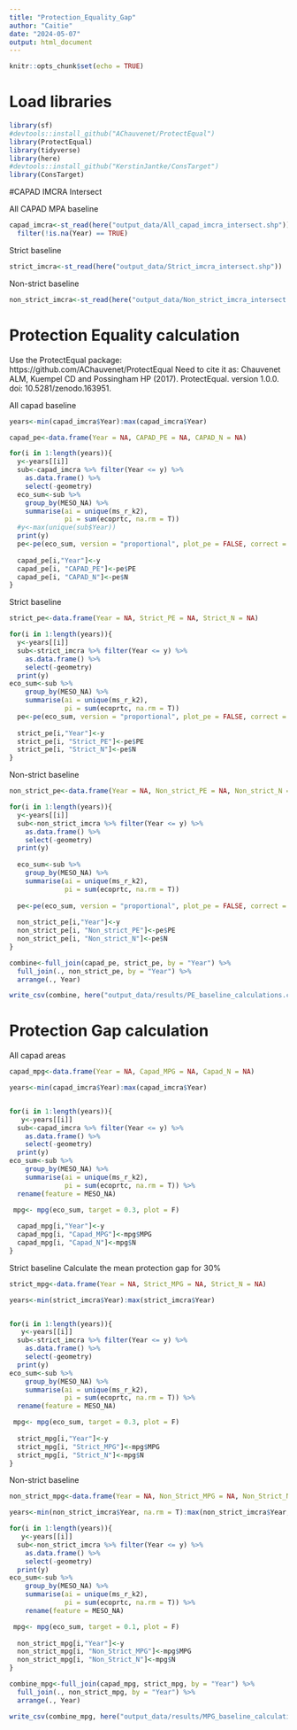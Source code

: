 ```yaml
---
title: "Protection_Equality_Gap"
author: "Caitie"
date: "2024-05-07"
output: html_document
---
```


```r
knitr::opts_chunk$set(echo = TRUE)
```

# Load libraries
```r
library(sf)
#devtools::install_github("AChauvenet/ProtectEqual")
library(ProtectEqual)
library(tidyverse)
library(here)
#devtools::install_github("KerstinJantke/ConsTarget")
library(ConsTarget)
```

#CAPAD IMCRA Intersect

All CAPAD MPA baseline

```r
capad_imcra<-st_read(here("output_data/All_capad_imcra_intersect.shp")) %>% 
  filter(!is.na(Year) == TRUE)
```


Strict baseline

```r
strict_imcra<-st_read(here("output_data/Strict_imcra_intersect.shp")) 
```


Non-strict baseline

```r
non_strict_imcra<-st_read(here("output_data/Non_strict_imcra_intersect.shp")) 
```


# Protection Equality calculation

Use the ProtectEqual package: https://github.com/AChauvenet/ProtectEqual
Need to cite it as: Chauvenet ALM, Kuempel CD and Possingham HP (2017). ProtectEqual. version 1.0.0. doi: 10.5281/zenodo.163951.

All capad baseline

```r
years<-min(capad_imcra$Year):max(capad_imcra$Year)

capad_pe<-data.frame(Year = NA, CAPAD_PE = NA, CAPAD_N = NA)

for(i in 1:length(years)){
  y<-years[[i]]
  sub<-capad_imcra %>% filter(Year <= y) %>%
    as.data.frame() %>%
    select(-geometry)
  eco_sum<-sub %>%
    group_by(MESO_NA) %>%
    summarise(ai = unique(ms_r_k2),
              pi = sum(ecoprtc, na.rm = T))
  #y<-max(unique(sub$Year))
  print(y)
  pe<-pe(eco_sum, version = "proportional", plot_pe = FALSE, correct = TRUE)
  
  capad_pe[i,"Year"]<-y
  capad_pe[i, "CAPAD_PE"]<-pe$PE
  capad_pe[i, "CAPAD_N"]<-pe$N
}
```


Strict baseline
```r
strict_pe<-data.frame(Year = NA, Strict_PE = NA, Strict_N = NA)

for(i in 1:length(years)){
  y<-years[[i]]
  sub<-strict_imcra %>% filter(Year <= y) %>%
    as.data.frame() %>%
    select(-geometry)
  print(y)
eco_sum<-sub %>%
    group_by(MESO_NA) %>%
    summarise(ai = unique(ms_r_k2),
              pi = sum(ecoprtc, na.rm = T))
  pe<-pe(eco_sum, version = "proportional", plot_pe = FALSE, correct = TRUE)
  
  strict_pe[i,"Year"]<-y
  strict_pe[i, "Strict_PE"]<-pe$PE
  strict_pe[i, "Strict_N"]<-pe$N
}
```


Non-strict baseline

```r
non_strict_pe<-data.frame(Year = NA, Non_strict_PE = NA, Non_strict_N = NA)

for(i in 1:length(years)){
  y<-years[[i]]
  sub<-non_strict_imcra %>% filter(Year <= y) %>%
    as.data.frame() %>%
    select(-geometry)
  print(y)
  
  eco_sum<-sub %>%
    group_by(MESO_NA) %>%
    summarise(ai = unique(ms_r_k2),
              pi = sum(ecoprtc, na.rm = T))
  
  pe<-pe(eco_sum, version = "proportional", plot_pe = FALSE, correct = TRUE)
  
  non_strict_pe[i,"Year"]<-y
  non_strict_pe[i, "Non_strict_PE"]<-pe$PE
  non_strict_pe[i, "Non_strict_N"]<-pe$N
}
```


```r
combine<-full_join(capad_pe, strict_pe, by = "Year") %>% 
  full_join(., non_strict_pe, by = "Year") %>% 
  arrange(., Year)
```


```r
write_csv(combine, here("output_data/results/PE_baseline_calculations.csv"))
```


# Protection Gap calculation
All capad areas 
```r
capad_mpg<-data.frame(Year = NA, Capad_MPG = NA, Capad_N = NA)

years<-min(capad_imcra$Year):max(capad_imcra$Year)


for(i in 1:length(years)){
   y<-years[[i]]
  sub<-capad_imcra %>% filter(Year <= y) %>%
    as.data.frame() %>%
    select(-geometry)
  print(y)
eco_sum<-sub %>%
    group_by(MESO_NA) %>%
    summarise(ai = unique(ms_r_k2),
              pi = sum(ecoprtc, na.rm = T)) %>% 
  rename(feature = MESO_NA)

 mpg<- mpg(eco_sum, target = 0.3, plot = F)
  
  capad_mpg[i,"Year"]<-y
  capad_mpg[i, "Capad_MPG"]<-mpg$MPG
  capad_mpg[i, "Capad_N"]<-mpg$N
}
```



Strict baseline
Calculate the mean protection gap for 30%
```r

strict_mpg<-data.frame(Year = NA, Strict_MPG = NA, Strict_N = NA)

years<-min(strict_imcra$Year):max(strict_imcra$Year)


for(i in 1:length(years)){
   y<-years[[i]]
  sub<-strict_imcra %>% filter(Year <= y) %>%
    as.data.frame() %>%
    select(-geometry)
  print(y)
eco_sum<-sub %>%
    group_by(MESO_NA) %>%
    summarise(ai = unique(ms_r_k2),
              pi = sum(ecoprtc, na.rm = T)) %>% 
  rename(feature = MESO_NA)

 mpg<- mpg(eco_sum, target = 0.3, plot = F)
  
  strict_mpg[i,"Year"]<-y
  strict_mpg[i, "Strict_MPG"]<-mpg$MPG
  strict_mpg[i, "Strict_N"]<-mpg$N
}
```


Non-strict baseline
```r
non_strict_mpg<-data.frame(Year = NA, Non_Strict_MPG = NA, Non_Strict_N = NA)

years<-min(non_strict_imcra$Year, na.rm = T):max(non_strict_imcra$Year, na.rm=T)

for(i in 1:length(years)){
   y<-years[[i]]
  sub<-non_strict_imcra %>% filter(Year <= y) %>%
    as.data.frame() %>%
    select(-geometry)
  print(y)
eco_sum<-sub %>%
    group_by(MESO_NA) %>%
    summarise(ai = unique(ms_r_k2),
              pi = sum(ecoprtc, na.rm = T)) %>% 
    rename(feature = MESO_NA)

 mpg<- mpg(eco_sum, target = 0.1, plot = F)
  
  non_strict_mpg[i,"Year"]<-y
  non_strict_mpg[i, "Non_Strict_MPG"]<-mpg$MPG
  non_strict_mpg[i, "Non_Strict_N"]<-mpg$N
}
```

```r
combine_mpg<-full_join(capad_mpg, strict_mpg, by = "Year") %>% 
  full_join(., non_strict_mpg, by = "Year") %>% 
  arrange(., Year)
```


```r
write_csv(combine_mpg, here("output_data/results/MPG_baseline_calculations.csv"))
```

